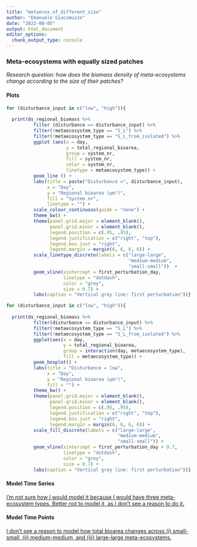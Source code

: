 ```yaml
---
title: "metaecos_of_different_size"
author: "Emanuele Giacomuzzo"
date: "2022-08-05"
output: html_document
editor_options: 
  chunk_output_type: console
---
```


### Meta-ecosystems with equally sized patches {.tabset .tabset-pills}

*Research question: how does the biomass density of meta-ecosystems change according to the size of their patches?*

#### Plots

```r
for (disturbance_input in c("low", "high")){
  
  print(ds_regional_biomass %>%
          filter (disturbance == disturbance_input) %>%
          filter(!metaecosystem_type == "S_L") %>%
          filter(!metaecosystem_type == "S_L_from_isolated") %>%
          ggplot (aes(x = day,
                      y = total_regional_bioarea,
                      group = system_nr,
                      fill = system_nr,
                      color = system_nr,
                      linetype = metaecosystem_type)) +
          geom_line () +
          labs(title = paste("Disturbance =", disturbance_input),
               x = "Day", 
               y = "Regional bioarea (µm²)",
               fill = "System nr",
               linetype = "") +
          scale_colour_continuous(guide = "none") +
          theme_bw() +
          theme(panel.grid.major = element_blank(), 
                panel.grid.minor = element_blank(),
                legend.position = c(.95, .95),
                legend.justification = c("right", "top"),
                legend.box.just = "right",
                legend.margin = margin(6, 6, 6, 6)) +
          scale_linetype_discrete(labels = c("large-large",
                                             "medium-medium",
                                             "small-small"))  +
          geom_vline(xintercept = first_perturbation_day, 
                     linetype = "dotdash", 
                     color = "grey", 
                     size = 0.7) +
          labs(caption = "Vertical grey line: first perturbation"))}
```

```r
for (disturbance_input in c("low", "high")){
  
  print(ds_regional_biomass %>%
          filter(disturbance == disturbance_input) %>%
          filter(!metaecosystem_type == "S_L") %>%
          filter(!metaecosystem_type == "S_L_from_isolated") %>%
          ggplot(aes(x = day,
                     y = total_regional_bioarea,
                     group = interaction(day, metaecosystem_type),
                     fill = metaecosystem_type)) +
          geom_boxplot() + 
          labs(title = "Disturbance = low",
               x = "Day",
               y = "Regional bioarea (µm²)",
               fill = "") + 
          theme_bw() + 
          theme(panel.grid.major = element_blank(), 
                panel.grid.minor = element_blank(),
                legend.position = c(.95, .95),
                legend.justification = c("right", "top"),
                legend.box.just = "right",
                legend.margin = margin(6, 6, 6, 6)) +
          scale_fill_discrete(labels = c("large-large",
                                         "medium-medium",
                                         "small-small")) +
          geom_vline(xintercept = first_perturbation_day + 0.7, 
                     linetype = "dotdash", 
                     color = "grey", 
                     size = 0.7) +
          labs(caption = "Vertical grey line: first perturbation"))}
```

#### Model Time Series

[I'm not sure how I would model it because I would have three meta-ecosystem types. Better not to model it, as I don't see a reason to do it.]{.underline}

#### Model Time Points

[I don't see a reason to model how total bioarea changes across (i) small-small, (ii) medium-medium, and (iii) large-large meta-ecosystems.]{.underline}

